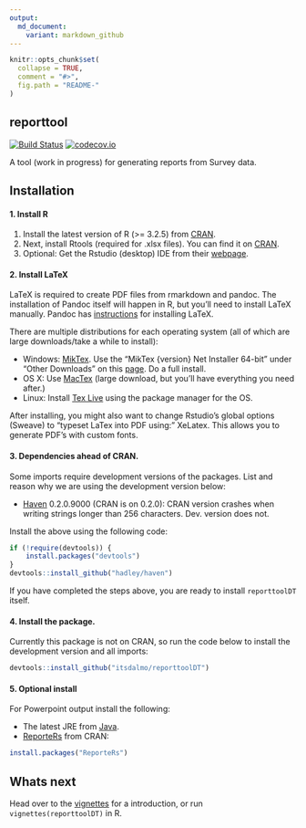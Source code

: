 ```yaml
---
output:
  md_document:
    variant: markdown_github
---
```


<!-- README.md is generated from README.Rmd. Please edit that file -->

```r
knitr::opts_chunk$set(
  collapse = TRUE,
  comment = "#>",
  fig.path = "README-"
)
```

## reporttool

[![Build Status](https://travis-ci.org/itsdalmo/reporttoolDT.svg?branch=master)](https://travis-ci.org/itsdalmo/reporttoolDT)
[![codecov.io](http://codecov.io/github/itsdalmo/reporttoolDT/coverage.svg?branch=master)](http://codecov.io/github/itsdalmo/reporttoolDT?branch=master)

A tool (work in progress) for generating reports from Survey data. 

## Installation

#### 1. Install R

1. Install the latest version of R (>= 3.2.5) from [CRAN](https://cran.r-project.org/).
2. Next, install Rtools (required for .xlsx files). You can find it on [CRAN](https://cran.r-project.org/bin/windows/Rtools/).
3. Optional: Get the Rstudio (desktop) IDE from their [webpage](https://www.rstudio.com/products/rstudio/download/).

#### 2. Install LaTeX

LaTeX is required to create PDF files from rmarkdown and pandoc. The installation of Pandoc itself will happen in R, but you'll need to install LaTeX manually. Pandoc has [instructions](http://pandoc.org/installing.html) for installing LaTeX. 

There are multiple distributions for each operating system (all of which are large downloads/take a while to install):

- Windows: [MikTex](http://miktex.org/). Use the "MikTex {version} Net Installer 64-bit" under "Other Downloads" on this [page](http://miktex.org/download). Do a full install. 
- OS X: Use [MacTex](https://tug.org/mactex/) (large download, but you'll have everything you need after.)
- Linux: Install [Tex Live](http://www.tug.org/texlive/) using the package manager for the OS.

After installing, you might also want to change Rstudio's global options (Sweave) to "typeset LaTex into PDF using:" XeLatex. This allows you to generate PDF's with custom fonts.

#### 3. Dependencies ahead of CRAN.

Some imports require development versions of the packages. List and reason why we are using the development version below:

- [Haven](https://github.com/hadley/haven) 0.2.0.9000 (CRAN is on 0.2.0): CRAN version crashes when writing strings longer than 256 characters. Dev. version does not.

Install the above using the following code:

```R
if (!require(devtools)) {
	install.packages("devtools")
}
devtools::install_github("hadley/haven")
```

If you have completed the steps above, you are ready to install `reporttoolDT` itself. 

#### 4. Install the package.

Currently this package is not on CRAN, so run the code below to install the development version and all imports:

```R
devtools::install_github("itsdalmo/reporttoolDT")
```

#### 5. Optional install

For Powerpoint output install the following:

- The latest JRE from [Java](http://www.oracle.com/technetwork/java/javase/downloads/jre8-downloads-2133155.html).
- [ReporteRs](https://github.com/davidgohel/ReporteRs) from CRAN: 

```R
install.packages("ReporteRs")
```

## Whats next

Head over to the [vignettes](https://github.com/itsdalmo/reporttoolDT/tree/master/vignettes) for a introduction, or run `vignettes(reporttoolDT)` in R.
